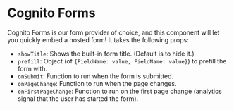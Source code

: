 
<Meta title="CognitoForm" component={CognitoForm} />

# Cognito Forms

Cognito Forms is our form provider of choice, and this component will let you quickly embed a hosted form! It takes the
following props:

- `showTitle`: Shows the built-in form title. (Default is to hide it.)
- `prefill`: Object (of `{FieldName: value, FieldName: value}`) to prefill the form with.
- `onSubmit`: Function to run when the form is submitted.
- `onPageChange`: Function to run when the page changes.
- `onFirstPageChange`: Function to run on the first page change (analytics signal that the user has started the form).

<Preview>
  <Story name="CognitoForm">
    <CognitoForm formId={61} showTitle={false} />
  </Story>
</Preview>
